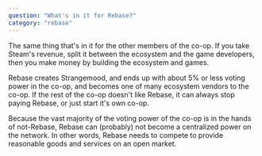 ```yaml
---
question: "What's in it for Rebase?"
category: "rebase"
---
```


The same thing that's in it for the other members of the co-op. If you take Steam's revenue, split it between the ecosystem and the game developers, then you make money by building the ecosystem and games.

Rebase creates Strangemood, and ends up with about 5% or less voting power in the co-op, and becomes one of many ecosystem vendors to the co-op. If the rest of the co-op doesn't like Rebase, it can always stop paying Rebase, or just start it's own co-op.

Because the vast majority of the voting power of the co-op is in the hands of not-Rebase, Rebase can (probably) not become a centralized power on the network. In other words, Rebase needs to compete to provide reasonable goods and services on an open market.
